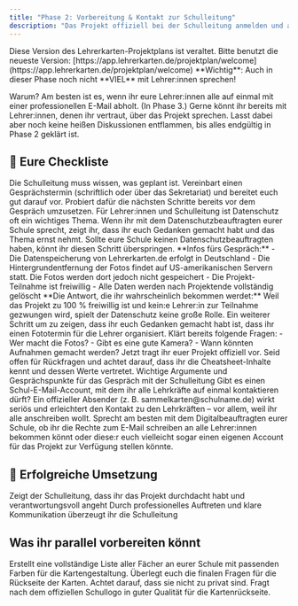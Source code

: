 ```yaml
---
title: "Phase 2: Vorbereitung & Kontakt zur Schulleitung"
description: "Das Projekt offiziell bei der Schulleitung anmelden und alle Rahmenbedingungen klären"
---
```



<Warning>
Diese Version des Lehrerkarten-Projektplans ist veraltet. Bitte benutzt die neueste Version: [https://app.lehrerkarten.de/projektplan/welcome](https://app.lehrerkarten.de/projektplan/welcome)
</Warning>


<Warning>
**Wichtig**: Auch in dieser Phase noch nicht **VIEL** mit Lehrer:innen sprechen!

Warum? Am besten ist es, wenn ihr eure Lehrer:innen alle auf einmal mit einer professionellen E-Mail abholt. (In Phase 3.) Gerne könnt ihr bereits mit Lehrer:innen, denen ihr vertraut, über das Projekt sprechen. Lasst dabei aber noch keine heißen Diskussionen entflammen, bis alles endgültig in Phase 2 geklärt ist.

</Warning>

## 📌 Eure Checkliste

<Steps>
  <Step title="Termin mit der Schulleitung vereinbaren">
    Die Schulleitung muss wissen, was geplant ist. Vereinbart einen
    Gesprächstermin (schriftlich oder über das Sekretariat) und bereitet euch
    gut darauf vor. Probiert dafür die nächsten Schritte bereits vor dem
    Gespräch umzusetzen.
  </Step>

  <Step title="Datenschutzbeauftragte:n ansprechen">
    Für Lehrer:innen und Schulleitung ist Datenschutz oft ein wichtiges Thema.
    Wenn ihr mit dem Datenschutzbeauftragten eurer Schule sprecht, zeigt ihr,
    dass ihr euch Gedanken gemacht habt und das Thema ernst nehmt.
    <Note>
      Sollte eure Schule keinen Datenschutzbeauftragten haben, könnt ihr diesen
      Schritt überspringen.
    </Note>
    **Infos fürs Gespräch:** - Die Datenspeicherung von Lehrerkarten.de erfolgt
    in Deutschland - Die Hintergrundentfernung der Fotos findet auf
    US-amerikanischen Servern statt. Die Fotos werden dort jedoch nicht
    gespeichert - Die Projekt-Teilnahme ist freiwillig - Alle Daten werden nach
    Projektende vollständig gelöscht
    <Check>
      **Die Antwort, die ihr wahrscheinlich bekommen werdet:** Weil das Projekt
      zu 100 % freiwillig ist und kein:e Lehrer:in zur Teilnahme gezwungen wird,
      spielt der Datenschutz keine große Rolle.
    </Check>
  </Step>

  <Step title="Fototermin überlegen">
    Ein weiterer Schritt um zu zeigen, dass ihr euch Gedanken gemacht habt ist,
    dass ihr einen Fototermin für die Lehrer organisiert. Klärt bereits folgende
    Fragen: - Wer macht die Fotos? - Gibt es eine gute Kamera? - Wann könnten
    Aufnahmen gemacht werden?
  </Step>

  <Step title="Gespräch mit der Schulleitung führen">
    Jetzt tragt ihr euer Projekt offiziell vor. Seid offen für Rückfragen und
    achtet darauf, dass ihr die Cheatsheet-Inhalte kennt und dessen Werte
    vertretet.
    <Card
      title="Cheatsheet: Überzeugen der Schulleitung"
      icon="clipboard-check"
      href="/lehrerkarten/phase2/cheatsheet"
    >
      Wichtige Argumente und Gesprächspunkte für das Gespräch mit der
      Schulleitung
    </Card>
  </Step>

  <Step title="Klärung: E-Mail-Account für Lehrer-Kontakt">
    Gibt es einen Schul-E-Mail-Account, mit dem ihr alle Lehrkräfte auf einmal
    kontaktieren dürft?
    <Info>
      Ein offizieller Absender (z. B. sammelkarten@schulname.de) wirkt seriös
      und erleichtert den Kontakt zu den Lehrkräften – vor allem, weil ihr alle
      anschreiben wollt. Sprecht am besten mit dem Digitalbeauftragten eurer
      Schule, ob ihr die Rechte zum E-Mail schreiben an alle Lehrer:innen
      bekommen könnt oder diese:r euch vielleicht sogar einen eigenen Account
      für das Projekt zur Verfügung stellen könnte.
    </Info>
  </Step>
</Steps>

## 🎯 Erfolgreiche Umsetzung

<CardGroup cols={2}>
  <Card title="Gute Vorbereitung ist der Schlüssel" icon="key" color="gray">
    Zeigt der Schulleitung, dass ihr das Projekt durchdacht habt und
    verantwortungsvoll angeht
  </Card>
  <Card title="Vertrauen aufbauen" icon="handshake" color="gray">
    Durch professionelles Auftreten und klare Kommunikation überzeugt ihr die
    Schulleitung
  </Card>
</CardGroup>

## Was ihr parallel vorbereiten könnt

<AccordionGroup>
  <Accordion title="Fächerliste mit Farben finalisieren">
    Erstellt eine vollständige Liste aller Fächer an eurer Schule mit passenden
    Farben für die Kartengestaltung.
  </Accordion>

  <Accordion title="Steckbrieffragen finalisieren">
    Überlegt euch die finalen Fragen für die Rückseite der Karten. Achtet
    darauf, dass sie nicht zu privat sind.
  </Accordion>

  <Accordion title="Logo der Schule besorgen">
    Fragt nach dem offiziellen Schullogo in guter Qualität für die
    Kartenrückseite.
  </Accordion>
</AccordionGroup>
